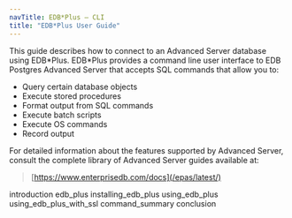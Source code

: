 ```yaml
---
navTitle: EDB*Plus — CLI
title: "EDB*Plus User Guide"
---
```


This guide describes how to connect to an Advanced Server database using EDB\*Plus. EDB\*Plus provides a command line user interface to EDB Postgres Advanced Server that accepts SQL commands that allow you to:

-   Query certain database objects
-   Execute stored procedures
-   Format output from SQL commands
-   Execute batch scripts
-   Execute OS commands
-   Record output

For detailed information about the features supported by Advanced Server, consult the complete library of Advanced Server guides available at:

> [https://www.enterprisedb.com/docs](/epas/latest/)

<div class="toctree" maxdepth="4">

introduction edb_plus installing_edb_plus using_edb_plus using_edb_plus_with_ssl command_summary conclusion

</div>
